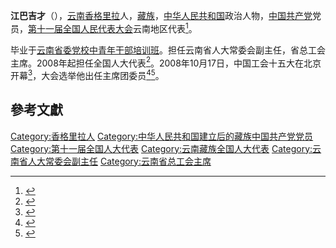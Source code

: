 '''江巴吉才'''（{{bd|1949年||}}），[[云南|云南]][[香格里拉|香格里拉]]人，[[藏族|藏族]]，[[中华人民共和国|中华人民共和国]]政治人物，[[中国共产党|中国共产党]]党员，[[第十一届全国人民代表大会|第十一届全国人民代表大会]]云南地区代表<ref>{{cite web|author=新华网|title=第十一届全国人大代表|url=http://news.xinhuanet.com/ziliao/2008-03/03/content_7708230.htm?node=36628|publisher=新华网|accessdate=2014-01-07|archive-date=2014-01-10|archive-url=https://web.archive.org/web/20140110211415/http://news.xinhuanet.com/ziliao/2008-03/03/content_7708230.htm?node=36628|dead-url=no}}</ref>。

毕业于[[云南省委党校中青年干部培训班|云南省委党校中青年干部培训班]]。担任云南省人大常委会副主任，省总工会主席。2008年起担任全国人大代表<ref>{{cite news|title=全国人大代表信息-江巴吉才|url= http://210.82.31.1:8084/delegate/viewDelegate.action?dbid=112360|accessdate=2013-04-05|newspaper=全国人大网|archive-url=https://web.archive.org/web/20140524003704/http://www.npc.gov.cn/delegate/viewDelegate.action?dbid=112360|archive-date=2014-05-24|dead-url=yes}}</ref>。2008年10月17日，中国工会十五大在北京开幕<ref>{{Cite book|title=中国工会章程简史 第2版|last=中华全国总工会组织部编|publisher=[[中国工人出版社|中国工人出版社]]|location=北京|year=2018.12|isbn=978-7-5008-7110-1|pages=125-126}}</ref>，大会选举他出任主席团委员<ref>{{Cite book|title=中国人物年鉴 2009|last=中国人物年鉴社|publisher=中国人物年鉴社|year=2009.12|pages=188}}</ref><ref>{{Cite book|title=中国工会十五大文件汇编|last=中国工会十五大文件组编|publisher=中国工人出版社|location=北京|year=2008.10|isbn=978-7-5008-4240-8|pages=144}}</ref>。

== 參考文獻 ==
{{reflist}}

{{中华全国总工会第十五届执行委员会}}

{{Authority control}}
{{DEFAULTSORT:Jiang}}
[[Category:香格里拉人|Category:香格里拉人]]
[[Category:中华人民共和国建立后的藏族中国共产党党员|Category:中华人民共和国建立后的藏族中国共产党党员]]
[[Category:第十一届全国人大代表|Category:第十一届全国人大代表]]
[[Category:云南藏族全国人大代表|Category:云南藏族全国人大代表]]
[[Category:云南省人大常委会副主任|Category:云南省人大常委会副主任]]
[[Category:云南省总工会主席|Category:云南省总工会主席]]